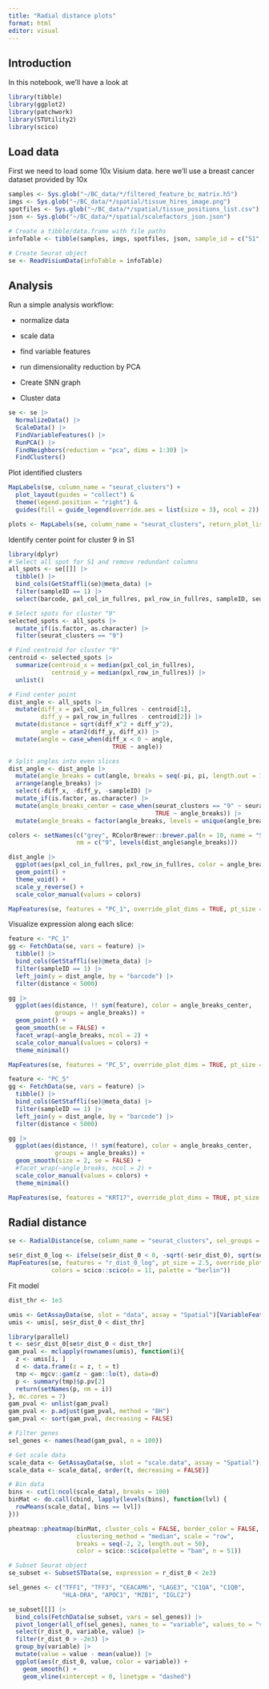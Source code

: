 ```yaml
---
title: "Radial distance plots"
format: html
editor: visual
---
```


## Introduction

In this notebook, we'll have a look at

```r
library(tibble)
library(ggplot2)
library(patchwork)
library(STUtility2)
library(scico)
```

## Load data

First we need to load some 10x Visium data. here we'll use a breast cancer dataset provided by 10x

```r
samples <- Sys.glob("~/BC_data/*/filtered_feature_bc_matrix.h5")
imgs <- Sys.glob("~/BC_data/*/spatial/tissue_hires_image.png")
spotfiles <- Sys.glob("~/BC_data/*/spatial/tissue_positions_list.csv")
json <- Sys.glob("~/BC_data/*/spatial/scalefactors_json.json")

# Create a tibble/data.frame with file paths
infoTable <- tibble(samples, imgs, spotfiles, json, sample_id = c("S1", "S2"))

# Create Seurat object
se <- ReadVisiumData(infoTable = infoTable)
```

## Analysis

Run a simple analysis workflow:

-   normalize data

-   scale data

-   find variable features

-   run dimensionality reduction by PCA

-   Create SNN graph

-   Cluster data

```r
se <- se |>
  NormalizeData() |>
  ScaleData() |>
  FindVariableFeatures() |>
  RunPCA() |>
  FindNeighbors(reduction = "pca", dims = 1:30) |>
  FindClusters()
```

Plot identified clusters

```r
MapLabels(se, column_name = "seurat_clusters") +
  plot_layout(guides = "collect") &
  theme(legend.position = "right") &
  guides(fill = guide_legend(override.aes = list(size = 3), ncol = 2))
```

```r
plots <- MapLabels(se, column_name = "seurat_clusters", return_plot_list = TRUE)
```

Identify center point for cluster 9 in S1

```r
library(dplyr)
# Select all spot for S1 and remove redundant columns
all_spots <- se[[]] |>
  tibble() |>
  bind_cols(GetStaffli(se)@meta_data) |>
  filter(sampleID == 1) |>
  select(barcode, pxl_col_in_fullres, pxl_row_in_fullres, sampleID, seurat_clusters)

# Select spots for cluster "9"
selected_spots <- all_spots |>
  mutate_if(is.factor, as.character) |>
  filter(seurat_clusters == "9")

# Find centroid for cluster "9"
centroid <- selected_spots |>
  summarize(centroid_x = median(pxl_col_in_fullres),
            centroid_y = median(pxl_row_in_fullres)) |>
  unlist()

# Find center point
dist_angle <- all_spots |>
  mutate(diff_x = pxl_col_in_fullres - centroid[1],
         diff_y = pxl_row_in_fullres - centroid[2]) |>
  mutate(distance = sqrt(diff_x^2 + diff_y^2),
         angle = atan2(diff_y, diff_x)) |>
  mutate(angle = case_when(diff_x < 0 ~ angle,
                             TRUE ~ angle))

# Split angles into even slices
dist_angle <- dist_angle |>
  mutate(angle_breaks = cut(angle, breaks = seq(-pi, pi, length.out = 11))) |>
  arrange(angle_breaks) |>
  select(-diff_x, -diff_y, -sampleID) |>
  mutate_if(is.factor, as.character) |>
  mutate(angle_breaks_center = case_when(seurat_clusters == "9" ~ seurat_clusters,
                                         TRUE ~ angle_breaks)) |>
  mutate(angle_breaks = factor(angle_breaks, levels = unique(angle_breaks)))

colors <- setNames(c("grey", RColorBrewer::brewer.pal(n = 10, name = "Spectral")),
                   nm = c("9", levels(dist_angle$angle_breaks)))

dist_angle |>
  ggplot(aes(pxl_col_in_fullres, pxl_row_in_fullres, color = angle_breaks_center)) +
  geom_point() +
  theme_void() +
  scale_y_reverse() +
  scale_color_manual(values = colors)
```

```r
MapFeatures(se, features = "PC_1", override_plot_dims = TRUE, pt_size = 1.5)
```

Visualize expression along each slice:

```r
feature <- "PC_1"
gg <- FetchData(se, vars = feature) |>
  tibble() |>
  bind_cols(GetStaffli(se)@meta_data) |>
  filter(sampleID == 1) |>
  left_join(y = dist_angle, by = "barcode") |>
  filter(distance < 5000)

gg |> 
  ggplot(aes(distance, !! sym(feature), color = angle_breaks_center, 
             groups = angle_breaks)) +
  geom_point() +
  geom_smooth(se = FALSE) +
  facet_wrap(~angle_breaks, ncol = 2) +
  scale_color_manual(values = colors) +
  theme_minimal()
```

```r
MapFeatures(se, features = "PC_5", override_plot_dims = TRUE, pt_size = 1.5)
```

```r
feature <- "PC_5"
gg <- FetchData(se, vars = feature) |>
  tibble() |>
  bind_cols(GetStaffli(se)@meta_data) |>
  filter(sampleID == 1) |>
  left_join(y = dist_angle, by = "barcode") |>
  filter(distance < 5000)

gg |> 
  ggplot(aes(distance, !! sym(feature), color = angle_breaks_center, 
             groups = angle_breaks)) +
  geom_smooth(size = 2, se = FALSE) +
  #facet_wrap(~angle_breaks, ncol = 2) +
  scale_color_manual(values = colors) +
  theme_minimal()
```

```r
MapFeatures(se, features = "KRT17", override_plot_dims = TRUE, pt_size = 1.5)
```

## Radial distance

```r
se <- RadialDistance(se, column_name = "seurat_clusters", sel_groups = c("0"))

se$r_dist_0_log <- ifelse(se$r_dist_0 < 0, -sqrt(-se$r_dist_0), sqrt(se$r_dist_0))
MapFeatures(se, features = "r_dist_0_log", pt_size = 2.5, override_plot_dims = TRUE,
            colors = scico::scico(n = 11, palette = "berlin"))
```

Fit model

```r

dist_thr <- 1e3

umis <- GetAssayData(se, slot = "data", assay = "Spatial")[VariableFeatures(se)[1:1000], ]
umis <- umis[, se$r_dist_0 < dist_thr]

library(parallel)
t <- se$r_dist_0[se$r_dist_0 < dist_thr]
gam_pval <- mclapply(rownames(umis), function(i){
  z <- umis[i, ]
  d <- data.frame(z = z, t = t)
  tmp <- mgcv::gam(z ~ gam::lo(t), data=d)
  p <- summary(tmp)$p.pv[2]
  return(setNames(p, nm = i))
}, mc.cores = 7)
gam_pval <- unlist(gam_pval)
gam_pval <- p.adjust(gam_pval, method = "BH")
gam_pval <- sort(gam_pval, decreasing = FALSE)

# Filter genes
sel_genes <- names(head(gam_pval, n = 100))

# Get scale data
scale_data <- GetAssayData(se, slot = "scale.data", assay = "Spatial")[sel_genes, se$r_dist_0 < dist_thr]
scale_data <- scale_data[, order(t, decreasing = FALSE)]

# Bin data
bins <- cut(1:ncol(scale_data), breaks = 100)
binMat <- do.call(cbind, lapply(levels(bins), function(lvl) {
  rowMeans(scale_data[, bins == lvl])
}))

pheatmap::pheatmap(binMat, cluster_cols = FALSE, border_color = FALSE,
                   clustering_method = "median", scale = "row", 
                   breaks = seq(-2, 2, length.out = 50), 
                   color = scico::scico(palette = "bam", n = 51))

```

```r
# Subset Seurat object
se_subset <- SubsetSTData(se, expression = r_dist_0 < 2e3)

sel_genes <- c("TFF1", "TFF3", "CEACAM6", "LAGE3", "C1QA", "C1QB", 
               "HLA-DRA", "APOC1", "MZB1", "IGLC2")

se_subset[[]] |>
  bind_cols(FetchData(se_subset, vars = sel_genes)) |>
  pivot_longer(all_of(sel_genes), names_to = "variable", values_to = "value") |>
  select(r_dist_0, variable, value) |>
  filter(r_dist_0 > -2e3) |>
  group_by(variable) |>
  mutate(value = value - mean(value)) |>
  ggplot(aes(r_dist_0, value, color = variable)) +
    geom_smooth() +
    geom_vline(xintercept = 0, linetype = "dashed")
```
